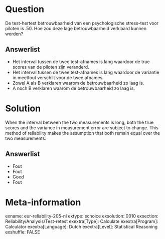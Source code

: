 Question
========
De test-hertest betrouwbaarheid van een psychologische stress-test voor piloten is .50. Hoe zou deze lage betrouwbaarheid verklaard kunnen worden?

Answerlist
----------
* Het interval tussen de twee test-afnames is lang waardoor de true scores van de piloten zijn veranderd.
* Het interval tussen de twee test-afnames is lang waardoor de variantie in meetfout verschilt voor de twee afnames.
* Zowel A als B verklaren waarom de betrouwbaarheid zo laag is.
* A noch B verklaren waarom de betrouwbaarheid zo laag is.


Solution
========
When the interval between the two measurements is long, both the true scores and the variance in measurement error are subject to change. This method of reliability makes the assumption that both remain equal over the two measurements.

Answerlist
----------
* Fout
* Fout
* Goed
* Fout


Meta-information
================
exname: eur-reliability-205-nl
extype: schoice
exsolution: 0010
exsection: Reliability/Analysis/Test-retest
exextra[Type]: Calculate
exextra[Program]: Calculator
exextra[Language]: Dutch
exextra[Level]: Statistical Reasoning
exshuffle: FALSE